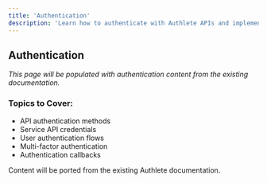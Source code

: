 ```yaml
---
title: 'Authentication'
description: 'Learn how to authenticate with Authlete APIs and implement user authentication'
---
```


## Authentication

*This page will be populated with authentication content from the existing documentation.*

### Topics to Cover:
- API authentication methods
- Service API credentials
- User authentication flows
- Multi-factor authentication
- Authentication callbacks

<Note>
Content will be ported from the existing Authlete documentation.
</Note>
